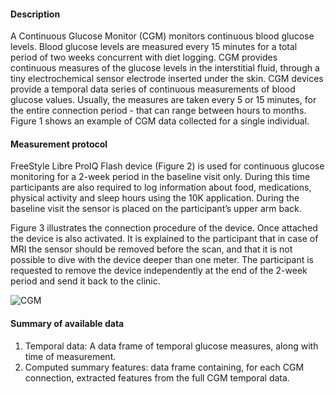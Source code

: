 #### Description

A Continuous Glucose Monitor (CGM) monitors continuous blood glucose levels. Blood glucose levels are measured every 15 minutes for a total period of two weeks concurrent with diet logging.
CGM provides continuous measures of the glucose levels in the interstitial fluid, through a tiny electrochemical sensor electrode inserted under the skin. CGM devices provide a temporal data series of continuous measurements of blood glucose values. Usually, the measures are taken every 5 or 15 minutes, for the entire connection period - that can range between hours to months. Figure 1 shows an example of CGM data collected for a single individual.  


#### Measurement protocol

FreeStyle Libre ProIQ Flash device (Figure 2) is used for continuous glucose monitoring for a 2-week period in the baseline visit only. During this time participants are also required to log information about food, medications, physical activity and sleep hours using the 10K application.
During the baseline visit the sensor is placed on the participant’s upper arm back.

Figure 3 illustrates the connection procedure of the device. Once attached the device is also activated. It is explained to the participant that in case of MRI the sensor should be removed before the scan, and that it is not possible to dive with the device deeper than one meter. The participant is requested to remove the device independently at the end of the 2-week period and send it back to the clinic.  

![CGM](/md/folders/17/cgm_device.jpeg)

#### Summary of available data

1. Temporal data: A data frame of temporal glucose measures, along with time of measurement.  
2. Computed summary features: data frame containing, for each CGM connection, extracted features from the full CGM temporal data.
